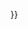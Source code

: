 <noinclude>
{{AutoTemplateDoc}}
</noinclude>{{Unreferenced<includeonly>{{subst:#if:{{{1|}}}|{{subst:!}}{{{1}}}}}</includeonly>|time={{<includeonly>subst:</includeonly>#time:c}}}}